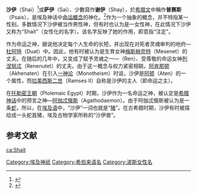 {{Infobox deity  
| type = Egyptian 
| name = 沙伊 
| image = 
| image_size = 
| caption = 
| other_names = 
| hiro = <hiero> M8-G1-M17-M17-A40 </hiero> 
| symbol = 蛇首猪 
| consort = [[列涅努忒|列涅努忒特]] 
| cult_center = [[古埃及|古埃及]] 
}}
'''沙伊'''（Shai）<ref>{{Cite book|title=世界神話辭典|author=魯剛|publisher=遼寧人民出版社|year=1989|isbn=9787205009601|location=|pages=352}}</ref>或'''萨伊'''（Sai）、少數寫作'''谢伊'''（Shay），於[[希腊文|希腊文]]中稱作'''普赛斯'''（Psais），是埃及神话中[[命运|命运]][[概念|概念]]的神化。<ref>{{cite book | title=《及神话: 古埃及传说与的众神指南》| publisher=牛津大学出版| author=平奇‧杰拉尔丁| year=2004年|location=[[英國|英國]][[牛津|牛津]]| isbn=978-0-19-517024-5 | url=http://books.google.com/?id=YxKlRxXsY58C&printsec=frontcover#v=onepage&q&f=false | oclc=52937806}}</ref>作为一个抽象的概念，并不特指某一性别。多数情况下沙伊被当作男性神，但有时也认为是一女性神，在此情况下沙伊又称为“Shait”（女性化的名字）。该名字反映了她的作用，即意指“注定”。

作为命运之神，据说他决定每个人生命的长短，并出现在对死者灵魂审判的地府—[[冥界_(古埃及)|杜阿特]]（Duat）中。因此，他有时被认为是生育女神[[梅斯赫奈特|梅斯赫奈特]]（Mesenet）的丈夫。在随后的几年中，又变成了赋予灵魂之一—{{link-en|瑞恩 (埃及)|Egyptian soul|瑞恩}}（Ren）、受尊敬的命运女神[[列涅努忒|列涅努忒]]（Renenutet）的丈夫。由于这一概念与权力紧密相联。[[阿肯那顿|阿肯那顿]]（Akhenaten）在引入[[一神论|一神论]]（Monotheism）时说，沙伊是[[阿顿|阿顿]]（Aten）的一个属性，而[[拉美西斯二世|拉美西斯二世]]（Ramses II）自称是沙伊的主人（即命运之主）。

在[[托勒密王朝|托勒密王朝]]（Ptolemaic Egypt）时期，沙伊作为一名命运之神，被认定是[[希腊神话|希腊神话]]中的预言之神—[[阿伽忒俄斯|阿伽忒俄斯]]（Agathodaemon）。由于阿伽忒俄斯被认为是一条[[蛇|蛇]]，所以，在[[埃及语|埃及语]]中，“沙伊”一词也就是“[[猪|猪]]”。在古希腊时期，沙伊有时被描绘成一头蛇首猪，埃及古物学家所称的“沙伊兽”。

== 参考文献 ==
<references/>

{{埃及神话}}
[[Category:埃及神祇|Category:埃及神祇]]
[[Category:希伯来语名|Category:希伯来语名]]
[[Category:波斯女性名|Category:波斯女性名]]

[[ca:Shait|ca:Shait]]